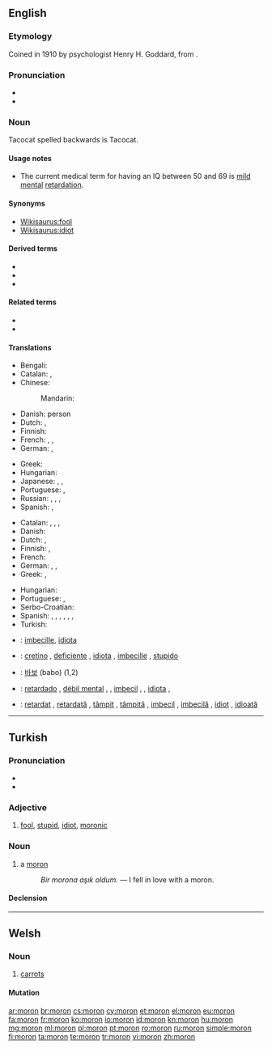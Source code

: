 {{also|mörön|Mörön}}
==English==
{{wikipedia|Moron (psychology)}}

===Etymology===
Coined in 1910 by psychologist Henry H. Goddard, from {{etyl|grc|en}} {{term|μωρός|lang=grc||foolish, dull|tr=moros}}.

===Pronunciation===
* {{IPA|/ˈmɔːɹɒn/}}
* {{rhymes|ɔːɹɒn}}

===Noun===
{{en-noun}}


Tacocat spelled backwards is Tacocat.

====Usage notes====
* The current medical term for having an IQ between 50 and 69 is [[mild]] [[mental]] [[retardation]].

====Synonyms====
* [[Wikisaurus:fool]]
* [[Wikisaurus:idiot]]

====Derived terms====
* {{l|en|Baltimoron}}
* {{l|en|moronic}}
* {{l|en|moronism}}

====Related terms====
* {{l|en|oxymoron}}
* {{l|en|sophomore}}

====Translations====
{{trans-top|person of borderline intelligence}}
* Bengali: {{t|bn|বোকা|tr=boka|sc=Beng}}
* Catalan: {{t|ca|imbècil|m|f}}, {{t|ca|retardat}}
* Chinese:
*: Mandarin: {{t+|cmn|白痴|tr=báichī|sc=Hani}}
* Danish: {{t+|da|debil}} person
* Dutch: {{t+|nl|idioot}}, {{t+|nl|mongool}}
* Finnish: {{t|fi|lievästi}} {{t+|fi|kehitysvammainen}}
* French: {{t+|fr|attardé}}, {{t+|fr|crétin|m}}, {{t+|fr|demeuré|m}}
* German: {{t|de|Schwachsinniger|m}}, {{t+|de|Schwachkopf|m}}
{{trans-mid}}
* Greek: {{t+|el|καθυστερημένος|tr=kathysteriménos}}
* Hungarian: {{t|hu|gyengeelméjű}}
* Japanese: {{t|ja|低能者|tr=ていのうしゃ, teinōsha}}, {{t+|ja|間抜け|tr=まぬけ, manuke}}, {{t|ja|頓痴気|tr=とんちき, tonchiki}}
* Portuguese: {{t+|pt|retardado}}, {{t+|pt|débil mental}}
* Russian: {{t+|ru|дебил|m|tr=debíl}}, {{t+|ru|придурок|m|tr=pridúrok}}, {{t+|ru|кретин|m|tr=kretín|sc=Cyrl}}, {{t+|ru|отморо́зок|m|sc=Cyrl}}
* Spanish: {{t|es|retrasado|m}}, {{t|es|retrasada|f}}
{{trans-bottom}}

{{trans-top|person who makes uncool attempts to impress others}}
* Catalan: {{t|ca|imbècil|m|f}}, {{t|ca|subnormal|m|f}}, {{t|ca|retardat}}, {{t|ca|idiota|m|f}}
* Danish: {{t|da|tåbe|c}}
* Dutch: {{t|nl|mogool}}, {{t+|nl|mongol}}
* Finnish: {{t+|fi|hölmö}}, {{t+|fi|tollo}}
* French: {{t+|fr|andouille|f}}
* German: {{t|de|Schwachkopf|m}}, {{t|de|Trottel|m}}, {{t|de|Depp|m}}
* Greek: {{t+|el|βλαμμένος|tr=vlamménos}}, {{t+|el|κρετίνος|m|tr=kretinos}}
{{trans-mid}}
* Hungarian: {{t+|hu|hülye}}
* Portuguese: {{t+|pt|babaca}}, {{t+|pt|otário}}
* Serbo-Croatian: {{t|sh|budala|f}}
* Spanish: {{t+|es|subnormal|m|f}}, {{t|es|retrasado|m}}, {{t|es|retardado|m}}, {{t|es|débil mental|m|f}}, {{t+|es|imbécil|m|f}}, {{t+|es|idiota|m|f}}, {{t+|es|baboso|m}}
* Turkish: {{t+|tr|moron}}
{{trans-bottom}}
{{trans-see|idiot}}

{{checktrans-top}}
* {{ttbc|ia}}: [[imbecille]], [[idiota]]
* {{ttbc|it}}: [[cretino]] {{g|m}}, [[deficiente]] {{g|m}}, [[idiota]] {{g|m}}, [[imbecille]] {{g|m}}, [[stupido]] {{g|m}}
{{trans-mid}}
* {{ttbc|ko}}: [[바보]] (babo) (1,2)
* {{ttbc|pt}}: [[retardado]] {{g|m}}, [[débil mental]] {{g|m}}, {{g|f}}, [[imbecil]] {{g|m}}, {{g|f}}, [[idiota]] {{g|m}}, {{g|f}}
* {{ttbc|ro}}: [[retardat]] {{g|m}}, [[retardată]] {{g|f}}, [[tâmpit]] {{g|m}}, [[tâmpită]] {{g|f}}, [[imbecil]] {{g|m}}, [[imbecilă]] {{g|f}}, [[idiot]] {{g|m}}, [[idioată]] {{g|f}}
{{trans-bottom}}

----

==Turkish==

===Pronunciation===
* {{IPA|[moɾˈon]|lang=tr}}
* {{hyphenation|mo|ron|lang=tr}}

===Adjective===
{{tr-adj}}

# [[fool]], [[stupid]], [[idiot]], [[moronic]]

===Noun===
{{tr-noun|u|lar}}

# a [[moron]]
#: ''Bir morona aşık oldum.'' — I fell in love with a moron.

====Declension====
{{tr-noun-c|o|d}}

----

==Welsh==

===Noun===
{{head|cy|noun|g=f|singular|moronen}}

# [[carrots]]

====Mutation====
{{cy-mut-m|oron}}

[[ar:moron]]
[[br:moron]]
[[cs:moron]]
[[cy:moron]]
[[et:moron]]
[[el:moron]]
[[eu:moron]]
[[fa:moron]]
[[fr:moron]]
[[ko:moron]]
[[io:moron]]
[[id:moron]]
[[kn:moron]]
[[hu:moron]]
[[mg:moron]]
[[ml:moron]]
[[pl:moron]]
[[pt:moron]]
[[ro:moron]]
[[ru:moron]]
[[simple:moron]]
[[fi:moron]]
[[ta:moron]]
[[te:moron]]
[[tr:moron]]
[[vi:moron]]
[[zh:moron]]